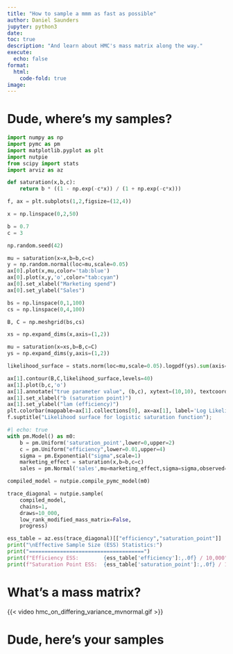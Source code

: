 ```yaml
---
title: "How to sample a mmm as fast as possible"
author: Daniel Saunders
jupyter: python3
date: 
toc: true
description: "And learn about HMC's mass matrix along the way."
execute:
  echo: false
format:
  html:
    code-fold: true
image: 
---
```


# Dude, where's my samples?

```python
import numpy as np
import pymc as pm
import matplotlib.pyplot as plt
import nutpie
from scipy import stats
import arviz as az

def saturation(x,b,c):
    return b * ((1 - np.exp(-c*x)) / (1 + np.exp(-c*x)))

f, ax = plt.subplots(1,2,figsize=(12,4))

x = np.linspace(0,2,50)

b = 0.7
c = 3

np.random.seed(42)

mu = saturation(x=x,b=b,c=c)
y = np.random.normal(loc=mu,scale=0.05)
ax[0].plot(x,mu,color='tab:blue')
ax[0].plot(x,y,'o',color="tab:cyan")
ax[0].set_xlabel("Marketing spend")
ax[0].set_ylabel("Sales")

bs = np.linspace(0,1,100)
cs = np.linspace(0,4,100)

B, C = np.meshgrid(bs,cs)

xs = np.expand_dims(x,axis=(1,2))

mu = saturation(x=xs,b=B,c=C)
ys = np.expand_dims(y,axis=(1,2))

likelihood_surface = stats.norm(loc=mu,scale=0.05).logpdf(ys).sum(axis=0)

ax[1].contour(B,C,likelihood_surface,levels=40)
ax[1].plot(b,c,'o')
ax[1].annotate("true parameter value", (b,c), xytext=(10,10), textcoords='offset points', fontsize=8)
ax[1].set_xlabel("b (saturation point)")
ax[1].set_ylabel("lam (efficiency)")
plt.colorbar(mappable=ax[1].collections[0], ax=ax[1], label='Log Likelihood');
f.suptitle("Likelihood surface for logistic saturation function");
```

```python
#| echo: true
with pm.Model() as m0:
    b = pm.Uniform('saturation_point',lower=0,upper=2)
    c = pm.Uniform("efficiency",lower=0.01,upper=4)
    sigma = pm.Exponential("sigma",scale=1)
    marketing_effect = saturation(x,b=b,c=c)
    sales = pm.Normal('sales',mu=marketing_effect,sigma=sigma,observed=y)

compiled_model = nutpie.compile_pymc_model(m0)
```

```python
trace_diagonal = nutpie.sample(
    compiled_model,
    chains=1,
    draws=10_000,
    low_rank_modified_mass_matrix=False,
    progress)

ess_table = az.ess(trace_diagonal)[["efficiency","saturation_point"]]
print("\nEffective Sample Size (ESS) Statistics:")
print("=====================================")
print(f"Efficiency ESS:        {ess_table['efficiency']:,.0f} / 10,000")
print(f"Saturation Point ESS:  {ess_table['saturation_point']:,.0f} / 10,000")
```

# What's a mass matrix?

{{< video hmc_on_differing_variance_mvnormal.gif >}}

# Dude, here's your samples